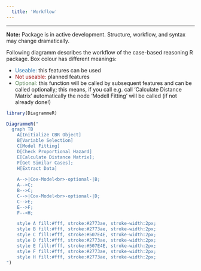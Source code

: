 ```yaml
---
  title: 'Workflow'
---
```

  
---

**Note:** Package is in active development. Structure, workflow, and syntax may change dramatically.

Following diagramm describes the workflow of the case-based reasoning R package. Box colour has different meanings:

- <span style="color:#2773ae">Useable:</span> this features can be used
- <span style="color:#990000">Not useable: </span> planned features
- <span style="color:#507E4E">Optional:</span> this function will be called by subsequent features and can be called optionally; this means, if you call e.g. call 'Calculate Distance Matrix' automatically the node 'Modell Fitting' will be called (if not already done!)

```r
library(DiagrammeR)
```

```r
DiagrammeR("
  graph TB
    A[Initialize CBR Object]
    B[Variable Selection]
    C[Model Fitting]
    D[Check Proportional Hazard]
    E[Calculate Distance Matrix];
    F[Get Similar Cases];
    H[Extract Data]
    
    A-->|Cox-Model<br>-optional-|B;
    A-->C;
    B-->C;
    C-->|Cox-Model<br>-optional-|D;
    C-->E;
    E-->F;
    F-->H;

    style A fill:#fff, stroke:#2773ae, stroke-width:2px;
    style B fill:#fff, stroke:#2773ae, stroke-width:2px;
    style C fill:#fff, stroke:#507E4E, stroke-width:2px;
    style D fill:#fff, stroke:#2773ae, stroke-width:2px;
    style E fill:#fff, stroke:#507E4E, stroke-width:2px;
    style F fill:#fff, stroke:#2773ae, stroke-width:2px;
    style H fill:#fff, stroke:#2773ae, stroke-width:2px;
")
```
